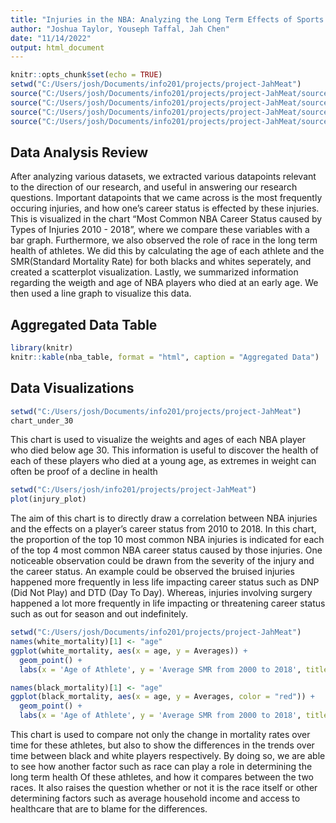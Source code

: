 ```yaml
---
title: "Injuries in the NBA: Analyzing the Long Term Effects of Sports Injuries"
author: "Joshua Taylor, Youseph Taffal, Jah Chen"
date: "11/14/2022"
output: html_document
---
```


```r
knitr::opts_chunk$set(echo = TRUE)
setwd("C:/Users/josh/Documents/info201/projects/project-JahMeat")
source("C:/Users/josh/Documents/info201/projects/project-JahMeat/source/chart_nba_raw.R")
source("C:/Users/josh/Documents/info201/projects/project-JahMeat/source/chart_nba_injuries.R")
source("C:/Users/josh/Documents/info201/projects/project-JahMeat/source/chart_mortality_bw.R")
source("C:/Users/josh/Documents/info201/projects/project-JahMeat/source/aggregate_table.R")
```

## Data Analysis Review

After analyzing various datasets, we extracted various datapoints relevant to the direction of our research, and useful in answering our research questions. Important datapoints that we came across is the most frequently occuring injuries, and how one's career status is effected by these injuries. This is visualized in the chart "Most Common NBA Career Status caused by Types of Injuries 2010 - 2018", where we compare these variables with a bar graph. Furthermore, we also observed the role of race in the long term health of athletes. We did this by calculating the age of each athlete and the SMR(Standard Mortality Rate) for both blacks and whites seperately, and created a scatterplot visualization. Lastly, we summarized information regarding the weigth and age of NBA players who died at an early age. We then used a line graph to visualize this data.

## Aggregated Data Table
```r
library(knitr)
knitr::kable(nba_table, format = "html", caption = "Aggregated Data")
```
## Data Visualizations

```r
setwd("C:/Users/josh/Documents/info201/projects/project-JahMeat")
chart_under_30
```

This chart is used to visualize the weights and ages of each NBA player who died below age 30. This information is useful to discover the health of each of these players who died at a young  age, as extremes in weight can often be proof of a decline in health
```r
setwd("C:/Users/josh/info201/projects/project-JahMeat")
plot(injury_plot)
```

The aim of this chart is to directly draw a correlation between NBA injuries
and the effects on a player's career status from 2010 to 2018. In this chart, 
the proportion of the top 10 most common NBA injuries is indicated for each of 
the top 4 most common NBA career status caused by those injuries. 
One noticeable observation could be drawn from the severity of the injury and 
the career status. An example could be observed the bruised injuries happened more 
frequently in less life impacting career status such as DNP (Did Not Play) and DTD 
(Day To Day). Whereas, injuries involving surgery happened a lot more frequently 
in life impacting or threatening career status such as out for season and out indefinitely.
```r
setwd("C:/Users/josh/Documents/info201/projects/project-JahMeat")
names(white_mortality)[1] <- "age"
ggplot(white_mortality, aes(x = age, y = Averages)) +
  geom_point() +
  labs(x = 'Age of Athlete', y = 'Average SMR from 2000 to 2018', title = 'Scatterplot of Age v.s. Mortality Rate')

names(black_mortality)[1] <- "age"
ggplot(black_mortality, aes(x = age, y = Averages, color = "red")) +
  geom_point() +
  labs(x = 'Age of Athlete', y = 'Average SMR from 2000 to 2018', title = 'Scatterplot of Age v.s. Mortality Rate')
```

This chart is used to compare not only the change in mortality rates over time for these athletes, but also to show the differences in the trends over time between black and white players respectively. 
By doing so, we are able to see how another factor such as race can play a role in determining the long term health Of these athletes, and how it compares between the two races. It also raises the question whether or not it is the race itself or other determining factors such as average household income and access to healthcare that are to blame for the differences.
